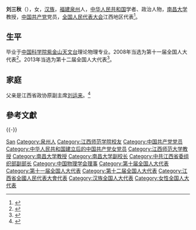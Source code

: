 '''刘三秋'''（{{bd|1961年||catIdx=Liu刘}}），女，[[汉族|汉族]]，[[福建|福建]][[泉州|泉州]]人，[[中华人民共和国|中华人民共和国]]学者、政治人物，[[南昌大学|南昌大学]]教授，[[中国共产党|中国共产党]]党员，[[全国人民代表大会|全国人民代表大会]]江西地区代表<ref>{{cite web|author=新华网|title=第十一届全国人大代表|url=http://news.xinhuanet.com/ziliao/2008-03/03/content_7708230.htm?node=36628|publisher=新华网|accessdate=2014-01-07|archive-date=2014-01-10|archive-url=https://web.archive.org/web/20140110211415/http://news.xinhuanet.com/ziliao/2008-03/03/content_7708230.htm?node=36628|dead-url=no}}</ref>。

== 生平 ==
毕业于[[中国科学院紫金山天文台|中国科学院紫金山天文台]]理论物理专业。2008年当选为第十一届全国人大代表<ref>{{cite news|title=全国人大代表信息-刘三秋|url=http://210.82.31.1:8084/delegate/viewDelegate.action?dbid=111139|accessdate=2013-04-05|newspaper=全国人大网|archive-url=https://web.archive.org/web/20140407055213/http://www.npc.gov.cn/delegate/viewDelegate.action?dbid=111139|archive-date=2014-04-07|dead-url=yes}}</ref>。2013年当选为第十二届全国人大代表<ref>{{cite news|title=全国人大代表信息-刘三秋|url=http://210.82.31.1:8084/delegate/viewDelegate.action?dbid=121109|accessdate=2013-04-05|newspaper=全国人大网|archive-url=https://web.archive.org/web/20140407055217/http://www.npc.gov.cn/delegate/viewDelegate.action?dbid=121109|archive-date=2014-04-07|dead-url=yes}}</ref>。

== 家庭 ==
父亲是江西省政协原副主席[[刘运来|刘运来]]。<ref>{{Cite web|title=委员代表“两会”相见 父女两代同上会|url=http://www.people.com.cn/GB/shizheng/252/10307/10325/20030310/940271.html|accessdate=2020-01-01|work=新华社|archive-date=2005-09-05|archive-url=https://web.archive.org/web/20050905053529/http://www.people.com.cn/GB/shizheng/252/10307/10325/20030310/940271.html|dead-url=no}}</ref>

== 參考文獻 ==
{{reflist}}

{{-}}
{{start box}}
{{s-gov|prc}}
{{s-before|[[揭赣元|揭赣元]]}}
{{s-title|[[江西省人力资源和社会保障厅|江西省人力资源和社会保障厅]]厅长|2013年4月－2021年3月}}
{{s-after|[[钟志生|钟志生]]}}
{{end box}}
{{中国政治人物小作品}}
{{Navboxes 
| title  = 刘三秋在[[中国物理学会|中国物理学会]]的职务
| list1  =
{{中国物理学会第九届理事会}}
{{中国物理学会第十届理事会}}
}}

{{Authority control}}
{{DEFAULTSORT:Liu刘}}
[[Category:刘姓|San]]
[[Category:泉州人|Category:泉州人]]
[[Category:江西师范学院校友|Category:江西师范学院校友]]
[[Category:中国共产党党员|Category:中国共产党党员]]
[[Category:中华人民共和国建立后的中国共产党女党员|Category:中华人民共和国建立后的中国共产党女党员]]
[[Category:江西师范大学教授|Category:江西师范大学教授]]
[[Category:南昌大学教授|Category:南昌大学教授]]
[[Category:南昌大学副校长|Category:南昌大学副校长]]
[[Category:中共江西省委组织部副部长|Category:中共江西省委组织部副部长]]
[[Category:中国物理学会理事|Category:中国物理学会理事]]
[[Category:第十届全国人大代表|Category:第十届全国人大代表]]
[[Category:第十一届全国人大代表|Category:第十一届全国人大代表]]
[[Category:第十二届全国人大代表|Category:第十二届全国人大代表]]
[[Category:江西省全國人民代表大會代表|Category:江西省全國人民代表大會代表]]
[[Category:汉族全国人大代表|Category:汉族全国人大代表]]
[[Category:女性全国人大代表|Category:女性全国人大代表]]
